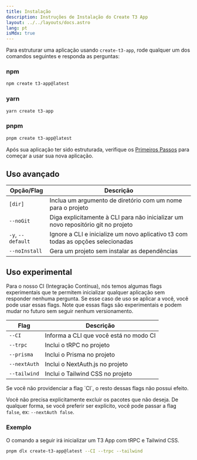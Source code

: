 ```yaml
---
title: Instalação
description: Instruções de Instalação do Create T3 App
layout: ../../layouts/docs.astro
lang: pt
isMdx: true
---
```



Para estruturar uma aplicação usando `create-t3-app`, rode qualquer um dos comandos seguintes e responda as perguntas:

### npm

```bash
npm create t3-app@latest
```

### yarn

```bash
yarn create t3-app
```

### pnpm

```bash
pnpm create t3-app@latest
```

Após sua aplicação ter sido estruturada, verifique os [Primeiros Passos](/pt/usage/first-steps) para começar a usar sua nova aplicação.

## Uso avançado

| Opção/Flag        | Descrição                                                                         |
| ----------------- | --------------------------------------------------------------------------------- |
| `[dir]`           | Inclua um argumento de diretório com um nome para o projeto                       |
| `--noGit`         | Diga explicitamente à CLI para não inicializar um novo repositório git no projeto |
| `-y`, `--default` | Ignore a CLI e inicialize um novo aplicativo t3 com todas as opções selecionadas  |
| `--noInstall`     | Gera um projeto sem instalar as dependências                                      |

## Uso experimental

Para o nosso CI (Integração Contínua), nós temos algumas flags experimentais que te permitem inicializar qualquer aplicação sem responder nenhuma pergunta. Se esse caso de uso se aplicar a você, você pode usar essas flags. Note que essas flags são experimentais e podem mudar no futuro sem seguir nenhum versionamento.

| Flag         | Descrição                              |
| ------------ | -------------------------------------- |
| `--CI`       | Informa a CLI que você está no modo CI |
| `--trpc`     | Inclui o tRPC no projeto               |
| `--prisma`   | Inclui o Prisma no projeto             |
| `--nextAuth` | Inclui o NextAuth.js no projeto        |
| `--tailwind` | Inclui o Tailwind CSS no projeto       |

<Callout type="warning">
  Se você não providenciar a flag `CI`, o resto dessas flags não possui efeito.
</Callout>

Você não precisa explicitamente excluir os pacotes que não deseja. De qualquer forma, se você preferir ser explícito, você pode passar a flag `false`, ex: `--nextAuth false`.

### Exemplo

O comando a seguir irá inicializar um T3 App com tRPC e Tailwind CSS.

```bash
pnpm dlx create-t3-app@latest --CI --trpc --tailwind
```
